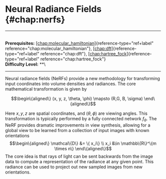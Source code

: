 # Neural Radiance Fields \{#chap:nerfs\}

------------------------------------------------------------------------

\
**Prerequisites:**
[\[chap:molecular_hamiltonian\]](#chap:molecular_hamiltonian)\{reference-type="ref+label"
reference="chap:molecular_hamiltonian"\},
[\[chap:dft\]](#chap:dft)\{reference-type="ref+label"
reference="chap:dft"\},
[\[chap:hartree_fock\]](#chap:hartree_fock)\{reference-type="ref+label"
reference="chap:hartree_fock"\}\
**Difficulty Level:** \*\*\

------------------------------------------------------------------------

Neural radiance fields (NeRFs) provide a new methodology for
transforming input coordinates into volume densities and radiances. The
core mathematical transformation is given by

$$\begin\{aligned\}
(x, y, z, \theta, \phi) \mapsto (R,G, B, \sigma)
\end\{aligned\}$$

Here $x,y,z$ are spatial coordinates, and $(\theta, \phi)$ are viewing
angles. This transformation is typically performed by a fully connected
network $f_\theta$. The NeRF provides dramatic improvements in view
synthesis, allowing for a global view to be learned from a collection of
input images with known orientations $$\begin\{aligned\}
\mathcal\{D\} &= \{ x_i\} \\
x_i &\in \mathbb\{R\}^\{m \times n\}
\end\{aligned\}$$ The core idea is that rays of light can be sent
backwards from the image data to compute a representation of the
radiance at any given point. This radiance can be used to project out
new sampled images from new orientations.
